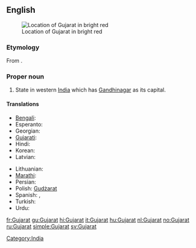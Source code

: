 ==English==
{{wikipedia}}
[[File:India-GUJARAT.svg|thumb|Location of Gujarat in bright red]]

===Etymology===
From {{etyl|gu}} {{term|ગુજરાત|lang=gu|sc=Gujr}}.

===Proper noun===
{{en-proper noun}}

# State in western [[India]] which has [[Gandhinagar]] as its capital.

====Translations====
{{trans-top|state in India}}
* [[Bengali]]: {{t|bn|গুজরাট|sc=Beng}}
* Esperanto: {{t|eo|Guĝarato}}
* Georgian: {{t|ka|გუჯარათი|sc=Geor}}
* [[Gujarati]]: {{t|gu|ગુજરાત|tr=gujarāt|sc=Gujr}}
* Hindi: {{t|hi|गुजरात|tr=gujarāt|sc=Deva}}
* Korean: {{t|ko|구자라트 주|sc=Kore}}
* Latvian: {{t|lv|Gudžarāta}}
{{trans-mid}}
* Lithuanian: {{t|lt|Gudžaratas|m}}
* [[Marathi]]: {{t|mr|गुजरात|tr=gujarāt|sc=Deva}}
* Persian: {{t|fa|گجرات|alt=گُجَرات|sc=fa-Arab}}
* Polish: [[Gudżarat]] {{m}}
* Spanish: {{t|es|Guyarat}},  {{t|es|Gujarat}}
* Turkish: {{t|tr|Gucerat}}
* Urdu: {{t|ur|گجرات|tr=gujarāt|sc=ur-Arab}}
{{trans-bottom}}

[[Category:India]]

[[fr:Gujarat]]
[[gu:Gujarat]]
[[hi:Gujarat]]
[[it:Gujarat]]
[[hu:Gujarat]]
[[nl:Gujarat]]
[[no:Gujarat]]
[[ru:Gujarat]]
[[simple:Gujarat]]
[[sv:Gujarat]]